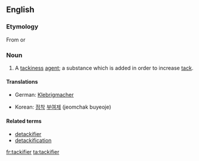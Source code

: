 ==English==

===Etymology===

From {{suffix|tack|ifier}} or {{suffix|tackify|er}}

===Noun===
{{en-noun}}

# {{context|manufacturing|chemistry|lang=en}} A [[tackiness]] [[agent]]; a substance which is added in order to increase [[tack]].

====Translations====
{{trans-top|tackiness agent}}
* German: [[Klebrigmacher]] {{m}}
{{trans-mid}}
* Korean: [[점착]] [[부여제]] (jeomchak buyeoje)
{{trans-bottom}}

====Related terms====
* [[detackifier]]
* [[detackification]]

[[fr:tackifier]]
[[ta:tackifier]]